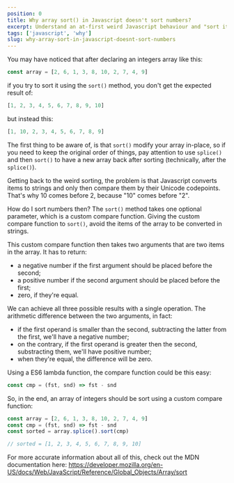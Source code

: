 ```yaml
---
position: 0
title: Why array sort() in Javascript doesn't sort numbers?
excerpt: Understand an at-first weird Javascript behaviour and "sort it out".
tags: ['javascript', 'why']
slug: why-array-sort-in-javascript-doesnt-sort-numbers
---
```


You may have noticed that after declaring an integers array like this:

```js
const array = [2, 6, 1, 3, 8, 10, 2, 7, 4, 9]
```

if you try to sort it using the `sort()` method, you don't get the expected result of:

```js
[1, 2, 3, 4, 5, 6, 7, 8, 9, 10]
```

but instead this:

```js
[1, 10, 2, 3, 4, 5, 6, 7, 8, 9]
```

The first thing to be aware of, is that `sort()` modify your array in-place, so if you need to keep the original order of things, pay attention to use `splice()` and then `sort()` to have a new array back after sorting (technically, after the `splice()`).

Getting back to the weird sorting, the problem is that Javascript converts items to strings and only then compare them by their Unicode codepoints. That's why 10 comes before 2, because "10" comes before "2".

How do I sort numbers then?
The `sort()` method takes one optional parameter, which is a custom compare function. Giving the custom compare function to `sort()`, avoid the items of the array to be converted in strings.

This custom compare function then takes two arguments that are two items in the array. It has to return:

  - a negative number if the first argument should be placed before the second;
  - a positive number if the second argument should be placed before the first;
  - zero, if they're equal.

We can achieve all three possible results with a single operation. The arithmetic difference between the two arguments, in fact:

- if the first operand is smaller than the second, subtracting the latter from the first, we'll have a negative number;
- on the contrary, if the first operand is greater then the second, substracting them, we'll have positive number;
- when they're equal, the difference will be zero.

Using a ES6 lambda function, the compare function could be this easy:

```js
const cmp = (fst, snd) => fst - snd
```

So, in the end, an array of integers should be sort using a custom compare function:

```js
const array = [2, 6, 1, 3, 8, 10, 2, 7, 4, 9]
const cmp = (fst, snd) => fst - snd
const sorted = array.splice().sort(cmp)

// sorted = [1, 2, 3, 4, 5, 6, 7, 8, 9, 10]
```

For more accurate information about all of this, check out the MDN documentation here: https://developer.mozilla.org/en-US/docs/Web/JavaScript/Reference/Global_Objects/Array/sort
